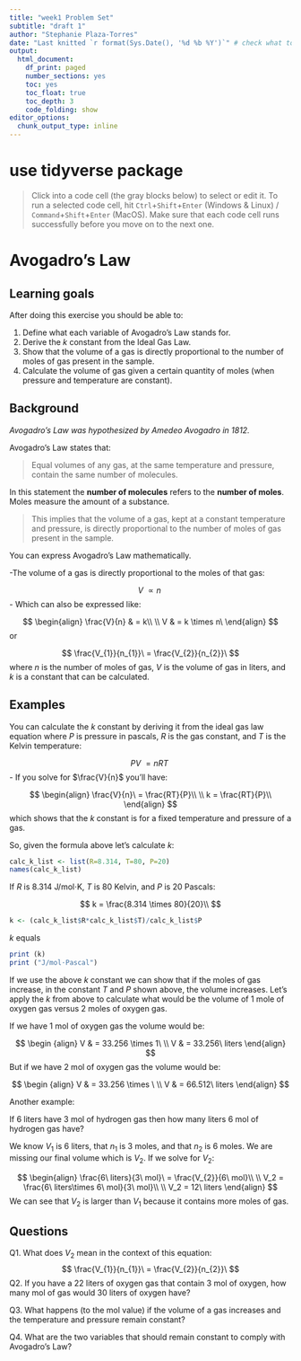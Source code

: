 ```yaml
---
title: "week1 Problem Set"
subtitle: "draft 1"
author: "Stephanie Plaza-Torres"
date: "Last knitted `r format(Sys.Date(), '%d %b %Y')`" # check what to do with this
output:
  html_document: 
    df_print: paged
    number_sections: yes
    toc: yes
    toc_float: true
    toc_depth: 3
    code_folding: show
editor_options:
  chunk_output_type: inline
---
```

# use tidyverse package
> Click into a code cell (the gray blocks below) to select or edit it. To run a selected code cell, hit `Ctrl`+`Shift`+`Enter` (Windows & Linux) / `Command`+`Shift`+`Enter` (MacOS). Make sure that each code cell runs successfully before you move on to the next one.

# Avogadro's Law

## Learning goals

After doing this exercise you should be able to:

1. Define what each variable of Avogadro's Law stands for.
2. Derive the $k$ constant from the Ideal Gas Law.
3. Show that the volume of a gas is directly proportional to the number of moles of gas present in the sample.
4. Calculate the volume of gas given a certain quantity of moles (when pressure and temperature are constant).

## Background

*Avogadro's Law was hypothesized by Amedeo Avogadro in 1812.*

Avogadro's Law states that:

> Equal volumes of any gas, at the same temperature and pressure, contain the same number of molecules.

In this statement the **number of molecules** refers to the **number of moles**. Moles measure the amount of a substance.

>This implies that the volume of a gas, kept at a constant temperature and pressure, is directly proportional to the number of moles of gas present in the sample. 

You can express Avogadro's Law mathematically.

-The volume of a gas is directly proportional to the moles of that gas:

$$
V\ \propto n\
$$
- Which can also be expressed like:

$$
\begin{align}
\frac{V}{n} & = k\\
\\
V & = k \times n\
\end{align}
$$
or 

$$
\frac{V_{1}}{n_{1}}\ = \frac{V_{2}}{n_{2}}\ 
$$
where $n$ is the number of moles of gas, $V$ is the volume of gas in liters, and $k$ is a constant that can be calculated.

## Examples

You can calculate the $k$ constant by deriving it from the ideal gas law equation where $P$ is pressure in pascals, $R$ is the gas constant, and $T$ is the Kelvin temperature:

$$
PV\ = nRT\
$$
- If you solve for $\frac{V}{n}$ you'll have:

$$
\begin{align}
\frac{V}{n}\ = \frac{RT}{P}\\
\\
k = \frac{RT}{P}\\
\end{align}
$$
which shows that the $k$ constant is for a fixed temperature and pressure of a gas.

So, given the formula above let's calculate $k$:

```r
calc_k_list <- list(R=8.314, T=80, P=20)
names(calc_k_list)
```

If $R$ is 8.314 J/mol⋅K, $T$ is 80 Kelvin, and $P$ is 20 Pascals:

$$
k = \frac{8.314 \times 80}{20}\\
$$

```r
k <- (calc_k_list$R*calc_k_list$T)/calc_k_list$P
```

$k$ equals 
```r
print (k)
print ("J/mol⋅Pascal")
```

If we use the above $k$ constant we can show that if the moles of gas increase, in the constant $T$ and $P$ shown above, the volume increases. Let's apply the $k$ from above to calculate what would be the volume of 1 mole of oxygen gas versus 2 moles of oxygen gas.

If we have 1 mol of oxygen gas the volume would be:

$$
\begin {align}
V & = 33.256 \times 1\ \\
V & = 33.256\ liters
\end{align}
$$
But if we have 2 mol of oxygen gas the volume would be:

$$
\begin {align}
V & = 33.256 \times \ \\
V & = 66.512\ liters
\end{align}
$$

Another example: 

If 6 liters have 3 mol of hydrogen gas then how many liters 6 mol of hydrogen gas have?

We know $V_{1}$ is 6 liters, that $n_{1}$ is 3 moles, and that $n_{2}$ is 6 moles. We are missing our final volume which is $V_{2}$. If we solve for $V_{2}$:

$$
\begin{align}
\frac{6\ liters}{3\ mol}\  = \frac{V_{2}}{6\ mol}\\
\\
V_2 = \frac{6\ liters\times 6\ mol}{3\ mol}\\
\\
V_2 = 12\ liters
\end{align}
$$
We can see that $V_{2}$ is larger than $V_{1}$ because it contains more moles of gas.

## Questions

Q1. What does $V_{2}$ mean in the context of this equation:
$$
\frac{V_{1}}{n_{1}}\ = \frac{V_{2}}{n_{2}}\ 
$$
Q2. If you have a 22 liters of oxygen gas that contain 3 mol of oxygen, how many mol of gas would 30 liters of oxygen have?

Q3. What happens (to the mol value) if the volume of a gas increases and the temperature and pressure remain constant?

Q4. What are the two variables that should remain constant to comply with Avogadro's Law?

